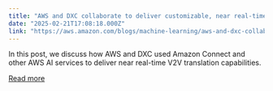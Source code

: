 ```yaml
---
title: "AWS and DXC collaborate to deliver customizable, near real-time voice-to-voice translation capabilities for Amazon Connect"
date: "2025-02-21T17:08:18.000Z"
link: "https://aws.amazon.com/blogs/machine-learning/aws-and-dxc-collaborate-to-deliver-customizable-near-real-time-voice-to-voice-translation-capabilities-for-amazon-connect/"
---
```


In this post, we discuss how AWS and DXC used Amazon Connect and other AWS AI services to deliver near real-time V2V translation capabilities.

[Read more](https://aws.amazon.com/blogs/machine-learning/aws-and-dxc-collaborate-to-deliver-customizable-near-real-time-voice-to-voice-translation-capabilities-for-amazon-connect/)

